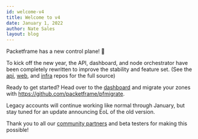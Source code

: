 ```yaml
---
id: welcome-v4
title: Welcome to v4
date: January 1, 2022
author: Nate Sales
layout: blog
---
```


Packetframe has a new control plane! 🎉

To kick off the new year, the API, dashboard, and node orchestrator have been completely rewritten to improve the stability and feature set. (See the [api](https://github.com/packetframe/api), [web](https://github.com/packetframe/web), and [infra](https://github.com/packetframe/infra) repos for the full source)

Ready to get started? Head over to the [dashboard](/dashboard) and migrate your zones with https://github.com/packetframe/pfmigrate.

Legacy accounts will continue working like normal through January, but stay tuned for an update announcing EoL of the old version.

Thank you to all our [community partners](/community) and beta testers for making this possible!
